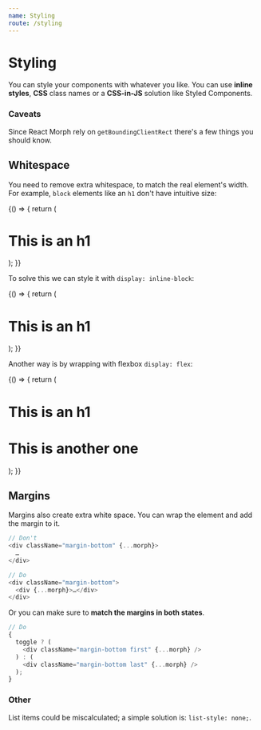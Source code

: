 ```yaml
---
name: Styling
route: /styling
---
```



# Styling

You can style your components with whatever you like.
You can use **inline styles**, **CSS** class names or a **CSS-in-JS** solution like Styled Components.

### Caveats

Since React Morph rely on `getBoundingClientRect` there's a few things you should know.

## Whitespace

You need to remove extra whitespace, to match the real element's width.
For example, `block` elements like an `h1` don't have intuitive size:

<Playground>
  {() => {
    return (
      <h1
        style={{
          border: '2px dotted',
        }}
      >
        This is an h1
      </h1>
    );
  }}
</Playground>

To solve this we can style it with `display: inline-block`:

<Playground>
  {() => {
    return (
      <h1
        style={{
          border: '2px dotted',
          display: 'inline-block',
        }}
      >
        This is an h1
      </h1>
    );
  }}
</Playground>

Another way is by wrapping with flexbox `display: flex`:

<Playground>
  {() => {
    return (
      <div
        style={{
          display: 'flex',
          flexDirection: 'column',
          alignItems: 'start',
        }}
      >
        <h1
          style={{
            border: '2px dotted',
          }}
        >
          This is an h1
        </h1>
        <h1
          style={{
            border: '2px dotted',
          }}
        >
          This is another one
        </h1>
      </div>
    );
  }}
</Playground>

## Margins

Margins also create extra white space.
You can wrap the element and add the margin to it.

```js
// Don't
<div className="margin-bottom" {...morph}>
  …
</div>
```

```js
// Do
<div className="margin-bottom">
  <div {...morph}>…</div>
</div>
```

Or you can make sure to **match the margins in both states**.

```js
// Do
{
  toggle ? (
    <div className="margin-bottom first" {...morph} />
  ) : (
    <div className="margin-bottom last" {...morph} />
  );
}
```

### Other

List items could be miscalculated; a simple solution is: `list-style: none;`.
